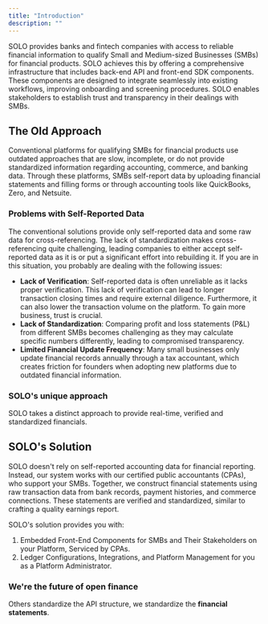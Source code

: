 ```yaml
---
title: "Introduction"
description: ""
---
```


SOLO provides banks and fintech companies with access to reliable financial information to qualify Small and Medium-sized Businesses (SMBs) for financial products. SOLO achieves this by offering a comprehensive infrastructure that includes back-end API and front-end SDK components. These components are designed to integrate seamlessly into existing workflows, improving onboarding and screening procedures. SOLO enables stakeholders to establish trust and transparency in their dealings with SMBs.

## The Old Approach

Conventional platforms for qualifying SMBs for financial products use outdated approaches that are slow, incomplete, or do not provide standardized information regarding accounting, commerce, and banking data. Through these platforms, SMBs self-report data by uploading financial statements and filling forms or through accounting tools like QuickBooks, Zero, and Netsuite.

### Problems with Self-Reported Data

The conventional solutions provide only self-reported data and some raw data for cross-referencing. The lack of standardization makes cross-referencing quite challenging, leading companies to either accept self-reported data as it is or put a significant effort into rebuilding it. If you are in this situation, you probably are dealing with the following issues: 

- **Lack of Verification**: Self-reported data is often unreliable as it lacks proper verification. This lack of verification can lead to longer transaction closing times and require external diligence. Furthermore, it can also lower the transaction volume on the platform. To gain more business, trust is crucial.
- **Lack of Standardization**: Comparing profit and loss statements (P&L) from different SMBs becomes challenging as they may calculate specific numbers differently, leading to compromised transparency.
- **Limited Financial Update Frequency**: Many small businesses only update financial records annually through a tax accountant, which creates friction for founders when adopting new platforms due to outdated financial information.

<Check>

<h3>SOLO's unique approach</h3>

SOLO takes a distinct approach to provide real-time, verified and standardized financials.
</Check>

## SOLO's Solution

SOLO doesn't rely on self-reported accounting data for financial reporting. Instead, our system works with our certified public accountants (CPAs), who support your SMBs. Together, we construct financial statements using raw transaction data from bank records, payment histories, and commerce connections. These statements are verified and standardized, similar to crafting a quality earnings report.

SOLO's solution provides you with:

1. Embedded Front-End Components for SMBs and Their Stakeholders on your Platform, Serviced by CPAs.
2. Ledger Configurations, Integrations, and Platform Management for you as a Platform Administrator.

<Check>

<h3>We're the future of open finance</h3>

Others standardize the API structure, we standardize the **financial statements**.
</Check>
